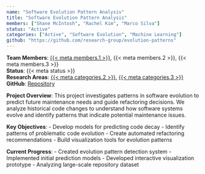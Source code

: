 ```yaml
---
name: "Software Evolution Pattern Analysis"
title: "Software Evolution Pattern Analysis"
members: ["Shane McIntosh", "Rachel Kim", "Marco Silva"]
status: "Active"
categories: ["Active", "Software Evolution", "Machine Learning"]
github: "https://github.com/research-group/evolution-patterns"
---
```

**Team Members**: [{{< meta members.1 >}}](../members/current/shanemcintosh.qmd), {{< meta members.2 >}}, {{< meta members.3 >}}  
**Status**: {{< meta status >}}  
**Research Areas**: [{{< meta categories.2 >}}](../projects.qmd#category=Software+Evolution), [{{< meta categories.3 >}}](../projects.qmd#category=Machine+Learning)  
**GitHub**: [Repository]({{< meta github >}})

**Project Overview**: 
This project investigates patterns in software evolution to predict future maintenance needs and guide refactoring decisions. We analyze historical code changes to understand how software systems evolve and identify patterns that indicate potential maintenance issues.

**Key Objectives**:
- Develop models for predicting code decay
- Identify patterns of problematic code evolution
- Create automated refactoring recommendations
- Build visualization tools for evolution patterns

**Current Progress**:
- Created evolution pattern detection system
- Implemented initial prediction models
- Developed interactive visualization prototype
- Analyzing large-scale repository dataset
